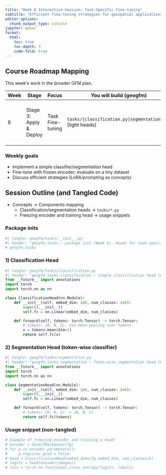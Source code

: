 ```yaml
---
title: "Week 8 Interactive Session: Task-Specific Fine-tuning"
subtitle: "Efficient fine-tuning strategies for geospatial applications"
editor_options: 
  chunk_output_type: console
jupyter: geoai
format:
  html:
    toc: true
    toc-depth: 3
    code-fold: true
---
```


## Course Roadmap Mapping

This week’s work in the broader GFM plan.

| Week | Stage | Focus | You will build (geogfm) | Library tools | Outcome |
|------|-------|-------|--------------------------|---------------|---------|
| 8 | Stage 3: Apply & Deploy | Task Fine-tuning | `tasks/{classification.py|segmentation.py}` (light heads) | `torch.nn.CrossEntropyLoss`; timm optional | Head swap on frozen encoder; small dataset demo |

### Weekly goals
- Implement a simple classifier/segmentation head
- Fine-tune with frozen encoder; evaluate on a tiny dataset
- Discuss efficient strategies (LoRA/prompting as concepts)

## Session Outline (and Tangled Code)

- Concepts → Components mapping
  - Classification/segmentation heads → `tasks/*.py`
  - Freezing encoder and training head → usage snippets

### Package inits

```python
#| tangle: geogfm/tasks/__init__.py
#| header: "geogfm.tasks — package init (Week 8). Heads for task-specific fine-tuning."
# geogfm.tasks
```

### 1) Classification Head

```python
#| tangle: geogfm/tasks/classification.py
#| header: "geogfm.tasks.classification — Simple classification head (Week 8)."
from __future__ import annotations
import torch
import torch.nn as nn

class ClassificationHead(nn.Module):
    def __init__(self, embed_dim: int, num_classes: int):
        super().__init__()
        self.fc = nn.Linear(embed_dim, num_classes)

    def forward(self, tokens: torch.Tensor) -> torch.Tensor:
        # tokens: (B, N, D). Use mean pooling over tokens.
        x = tokens.mean(dim=1)
        return self.fc(x)
```

### 2) Segmentation Head (token-wise classifier)

```python
#| tangle: geogfm/tasks/segmentation.py
#| header: "geogfm.tasks.segmentation — Token-wise segmentation head (Week 8)."
from __future__ import annotations
import torch
import torch.nn as nn

class SegmentationHead(nn.Module):
    def __init__(self, embed_dim: int, num_classes: int):
        super().__init__()
        self.fc = nn.Linear(embed_dim, num_classes)

    def forward(self, tokens: torch.Tensor) -> torch.Tensor:
        # tokens: (B, N, D) -> (B, N, C)
        return self.fc(tokens)
```

### Usage snippet (non-tangled)

```python
# Example of freezing encoder and training a head:
# encoder = GeoViTBackbone(cfg)
# for p in encoder.parameters():
#     p.requires_grad = False
# head = ClassificationHead(embed_dim=cfg.embed_dim, num_classes=5)
# logits = head(encoder(images))
# loss = torch.nn.functional.cross_entropy(logits, labels)
```
